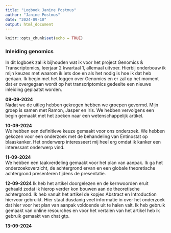 ```yaml
---
title: "Logbook Janine Postmus"
author: "Janine Postmus"
date: "2024-09-10"
output: html_document
---
```


```r
knitr::opts_chunk$set(echo = TRUE)
```

### Inleiding genomics 
In dit logboek zal ik bijhouden wat ik voor het project Genomics & Transcriptomics, leerjaar 2 kwartaal 1, allemaal uitvoer. Hierbij onderbouw ik mijn keuzes met waarom ik iets doe en als het nodig is hoe ik dat heb gedaan. Ik begin met het loggen over Genomics en er zal op het moment dat er overgegaan wordt op het transcriptomics gedeelte een nieuwe inleiding geplaatst worden.

**09-09-2024**  
Nadat we de uitleg hebben gekregen hebben we groepen gevormd. Mijn groep is samen met Ramon, Jasper en Iris. We hebben vervolgens een begin gemaakt met het zoeken naar een wetenschappelijk artikel. 

**10-09-2024**  
We hebben een definitieve keuze gemaakt voor ons onderzoek. We hebben gekozen voor een onderzoek met de behandeling van Entinostat op blaaskanker. Het onderwerp interesseert mij heel erg omdat ik kanker een interessant onderwerp vind. 

**11-09-2024**  
We hebben een taakverdeling gemaakt voor het plan van aanpak. Ik ga het onderzoekoverzicht, de achtergrond ervan en een globale theoretische achtergrond presenteren tijdens de presentatie. 

**12-09-2024**
Ik heb het artikel doorgelezen en de kernwoorden eruit gehaald zodat ik hierop verder kon bouwen aan de theoretische achtergrond. Ik heb vanuit het artikel de kopjes Abstract en Introduction hiervoor gebruikt. Hier staat dusdanig veel informatie in over het onderzoek dat hier voor het plan van aanpak voldoende uit te halen valt. Ik heb gebruik gemaakt van online resourches en voor het vertalen van het artikel heb ik gebruik gemaakt van chat gtp. 

**13-09-2024**



